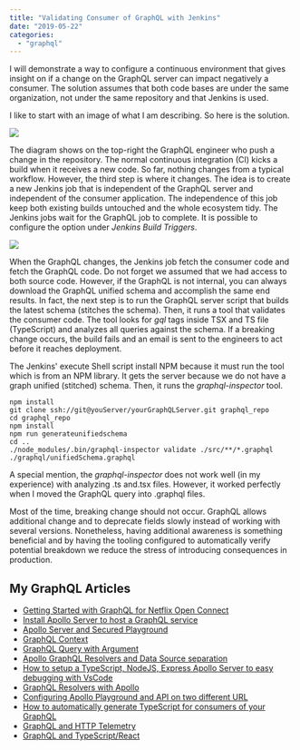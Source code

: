 ```yaml
---
title: "Validating Consumer of GraphQL with Jenkins"
date: "2019-05-22"
categories: 
  - "graphql"
---
```


I will demonstrate a way to configure a continuous environment that gives insight on if a change on the GraphQL server can impact negatively a consumer. The solution assumes that both code bases are under the same organization, not under the same repository and that Jenkins is used.

I like to start with an image of what I am describing. So here is the solution.

![](images/GraphQLServers-ConsumersValidation.png)

The diagram shows on the top-right the GraphQL engineer who push a change in the repository. The normal continuous integration (CI) kicks a build when it receives a new code. So far, nothing changes from a typical workflow. However, the third step is where it changes. The idea is to create a new Jenkins job that is independent of the GraphQL server and independent of the consumer application. The independence of this job keep both existing builds untouched and the whole ecosystem tidy. The Jenkins jobs wait for the GraphQL job to complete. It is possible to configure the option under _Jenkins Build Triggers_.

![](images/image-2.png)

When the GraphQL changes, the Jenkins job fetch the consumer code and fetch the GraphQL code. Do not forget we assumed that we had access to both source code. However, if the GraphQL is not internal, you can always download the GraphQL unified schema and accomplish the same end results. In fact, the next step is to run the GraphQL server script that builds the latest schema (stitches the schema). Then, it runs a tool that validates the consumer code. The tool looks for _gql_ tags inside TSX and TS file (TypeScript) and analyzes all queries against the schema. If a breaking change occurs, the build fails and an email is sent to the engineers to act before it reaches deployment.

The Jenkins' execute Shell script install NPM because it must run the tool which is from an NPM library. It gets the server because we do not have a graph unified (stitched) schema. Then, it runs the _graphql-inspector_ tool.

```
npm install
git clone ssh://git@youServer/yourGraphQLServer.git graphql_repo
cd graphql_repo
npm install
npm run generateunifiedschema
cd ..
./node_modules/.bin/graphql-inspector validate ./src/**/*.graphql ./graphql/unifiedSchema.graphql
``` 

A special mention, the _graphql-inspector_ does not work well (in my experience) with analyzing .ts and.tsx files. However, it worked perfectly when I moved the GraphQL query into .graphql files.

Most of the time, breaking change should not occur. GraphQL allows additional change and to deprecate fields slowly instead of working with several versions. Nonetheless, having additional awareness is something beneficial and by having the tooling configured to automatically verify potential breakdown we reduce the stress of introducing consequences in production.

## My GraphQL Articles

- [Getting Started with GraphQL for Netflix Open Connect](getting-started-with-graphql-for-netflix-open-connect)
- [Install Apollo Server to host a GraphQL service](install-apollo-server-to-host-a-graphql-service)
- [Apollo Server and Secured Playground](apollo-server-and-secured-playground)
- [GraphQL Context](graphql-context)
- [GraphQL Query with Argument](graphql-query-with-argument)
- [Apollo GraphQL Resolvers and Data Source separation](apollo-graphql-resolvers-and-data-source-separation)
- [How to setup a TypeScript, NodeJS, Express Apollo Server to easy debugging with VsCode](how-to-setup-a-typescript-nodejs-express-apollo-server-to-easy-debugging-with-vscode)
- [GraphQL Resolvers with Apollo](graphql-resolvers-with-apollo)
- [Configuring Apollo Playground and API on two different URL](configuring-apollo-playground-and-api-on-two-different-url)
- [How to automatically generate TypeScript for consumers of your GraphQL](how-to-automatically-generate-typescript-for-consumer-of-your-graphql)
- [GraphQL and HTTP Telemetry](graphql-extension-to-collect-http-and-resolvers-telemetry)  
- [GraphQL and TypeScript/React](how-to-consume-graphql-in-typescript-and-react)